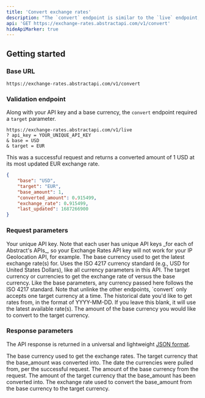 ```yaml
---
title: 'Convert exchange rates'
description: "The `convert` endpoint is similar to the `live` endpoint, except it allows you to convert an arbitrary amount of currency."
api: 'GET https://exchange-rates.abstractapi.com/v1/convert'
hideApiMarker: true
---
```


## Getting started

### Base URL

```
https://exchange-rates.abstractapi.com/v1/convert
```

### Validation endpoint

Along with your API key and a base currency, the `convert` endpoint required a `target` parameter.

```
https://exchange-rates.abstractapi.com/v1/live
? api_key = YOUR_UNIQUE_API_KEY
& base = USD
& target = EUR
```

This was a successful request and returns a converted amount of 1 USD at its most updated EUR exchange rate.

<ResponseExample>

```json
{
    "base": "USD",
    "target": "EUR",
    "base_amount": 1,
    "converted_amount": 0.915499,
    "exchange_rate": 0.915499,
    "last_updated": 1687266900
}
```

</ResponseExample>

### Request parameters

<ParamField query="api_key" type="String" required>
  Your unique API key. Note that each user has unique API keys _for each of
  Abstract's APIs_, so your Exchange Rates API key will not work for your IP
  Geolocation API, for example.
</ParamField>

<ParamField query="base" type="String" required>
  The base currency used to get the latest exchange rate(s) for. Uses the ISO 4217 currency standard (e.g., USD for United States Dollars), like all currency parameters in this API.
</ParamField>

<ParamField query="target" type="String" required>
  The target currency or currencies to get the exchange rate of versus the base currency. Like the base parameters, any currency passed here follows the ISO 4217 standard. Note that unlinke the other endpoints, `convert` only accepts one target currency at a time. 
</ParamField>

<ParamField query="date" type="String">
  The historical date you'd like to get rates from, in the format of YYYY-MM-DD. If you leave this blank, it will use the latest available rate(s).
</ParamField>

<ParamField query="base_amount" type="Float">
  The amount of the base currency you would like to convert to the target currency.
</ParamField>

### Response parameters

The API response is returned in a universal and lightweight [JSON format](https://www.json.org/json-en.html).

<ResponseField name="base" type="String">
  The base currency used to get the exchange rates.
</ResponseField>

<ResponseField name="target" type="String">
  The target currency that the base_amount was converted into.
</ResponseField>

<ResponseField name="date" type="String">
  The date the currencies were pulled from, per the successful request.
</ResponseField>

<ResponseField name="base_amount" type="Float">
  The amount of the base currency from the request.
</ResponseField>

<ResponseField name="converted_amount" type="Float">
  The amount of the target currency that the base_amount has been converted into.
</ResponseField>

<ResponseField name="exchange_rate" type="Float">
  The exchange rate used to convert the base_amount from the base currency to the target currency.
</ResponseField>